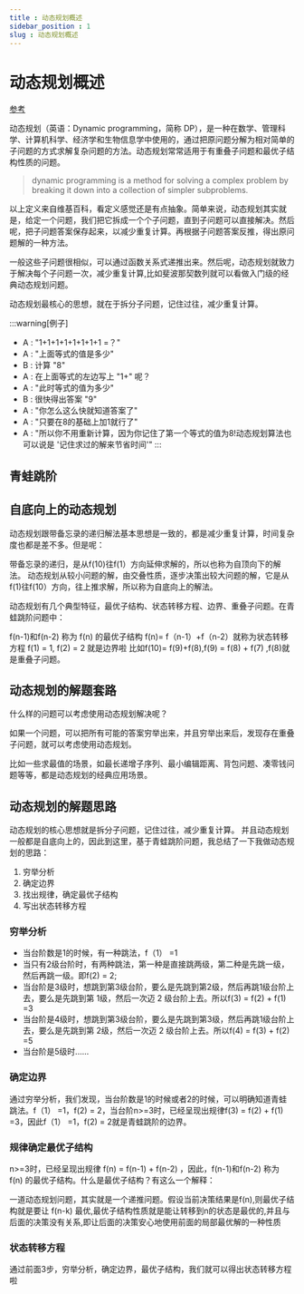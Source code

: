 ```yaml
---
title : 动态规划概述
sidebar_position : 1
slug : 动态规划概述
---
```

# 动态规划概述

[参考](https://juejin.cn/post/6951922898638471181)

动态规划（英语：Dynamic programming，简称 DP），是一种在数学、管理科学、计算机科学、经济学和生物信息学中使用的，通过把原问题分解为相对简单的子问题的方式求解复杂问题的方法。动态规划常常适用于有重叠子问题和最优子结构性质的问题。

> dynamic programming is a method for solving a complex problem by breaking it down into a collection of simpler subproblems.

以上定义来自维基百科，看定义感觉还是有点抽象。简单来说，动态规划其实就是，给定一个问题，我们把它拆成一个个子问题，直到子问题可以直接解决。然后呢，把子问题答案保存起来，以减少重复计算。再根据子问题答案反推，得出原问题解的一种方法。

一般这些子问题很相似，可以通过函数关系式递推出来。然后呢，动态规划就致力于解决每个子问题一次，减少重复计算,比如斐波那契数列就可以看做入门级的经典动态规划问题。

动态规划最核心的思想，就在于拆分子问题，记住过往，减少重复计算。

:::warning[例子]
* A : "1+1+1+1+1+1+1+1 =？"
* A : "上面等式的值是多少"
* B : 计算 "8"
* A :  在上面等式的左边写上 "1+" 呢？
* A : "此时等式的值为多少"
* B :  很快得出答案 "9"
* A : "你怎么这么快就知道答案了"
* A : "只要在8的基础上加1就行了"
* A : "所以你不用重新计算，因为你记住了第一个等式的值为8!动态规划算法也可以说是 '记住求过的解来节省时间'"
:::

## 青蛙跳阶


## 自底向上的动态规划

动态规划跟带备忘录的递归解法基本思想是一致的，都是减少重复计算，时间复杂度也都是差不多。但是呢：

带备忘录的递归，是从f(10)往f(1）方向延伸求解的，所以也称为自顶向下的解法。
动态规划从较小问题的解，由交叠性质，逐步决策出较大问题的解，它是从f(1)往f(10）方向，往上推求解，所以称为自底向上的解法。

动态规划有几个典型特征，最优子结构、状态转移方程、边界、重叠子问题。在青蛙跳阶问题中：

f(n-1)和f(n-2) 称为 f(n) 的最优子结构
f(n)= f（n-1）+f（n-2）就称为状态转移方程
f(1) = 1, f(2) = 2 就是边界啦
比如f(10)= f(9)+f(8),f(9) = f(8) + f(7) ,f(8)就是重叠子问题。

## 动态规划的解题套路

什么样的问题可以考虑使用动态规划解决呢？

如果一个问题，可以把所有可能的答案穷举出来，并且穷举出来后，发现存在重叠子问题，就可以考虑使用动态规划。

比如一些求最值的场景，如最长递增子序列、最小编辑距离、背包问题、凑零钱问题等等，都是动态规划的经典应用场景。

## 动态规划的解题思路

动态规划的核心思想就是拆分子问题，记住过往，减少重复计算。 并且动态规划一般都是自底向上的，因此到这里，基于青蛙跳阶问题，我总结了一下我做动态规划的思路：

1. 穷举分析
2. 确定边界
3. 找出规律，确定最优子结构
4. 写出状态转移方程

### 穷举分析
* 当台阶数是1的时候，有一种跳法，f（1） =1
* 当只有2级台阶时，有两种跳法，第一种是直接跳两级，第二种是先跳一级，然后再跳一级。即f(2) = 2;
* 当台阶是3级时，想跳到第3级台阶，要么是先跳到第2级，然后再跳1级台阶上去，要么是先跳到第 1级，然后一次迈 2 级台阶上去。所以f(3) = f(2) + f(1) =3
* 当台阶是4级时，想跳到第3级台阶，要么是先跳到第3级，然后再跳1级台阶上去，要么是先跳到第 2级，然后一次迈 2 级台阶上去。所以f(4) = f(3) + f(2) =5
* 当台阶是5级时......


### 确定边界

通过穷举分析，我们发现，当台阶数是1的时候或者2的时候，可以明确知道青蛙跳法。f（1） =1，f(2) = 2，当台阶n>=3时，已经呈现出规律f(3) = f(2) + f(1) =3，因此f（1） =1，f(2) = 2就是青蛙跳阶的边界。

### 规律确定最优子结构

n>=3时，已经呈现出规律 f(n) = f(n-1) + f(n-2) ，因此，f(n-1)和f(n-2) 称为 f(n) 的最优子结构。什么是最优子结构？有这么一个解释：

一道动态规划问题，其实就是一个递推问题。假设当前决策结果是f(n),则最优子结构就是要让 f(n-k) 最优,最优子结构性质就是能让转移到n的状态是最优的,并且与后面的决策没有关系,即让后面的决策安心地使用前面的局部最优解的一种性质

### 状态转移方程
通过前面3步，穷举分析，确定边界，最优子结构，我们就可以得出状态转移方程啦


